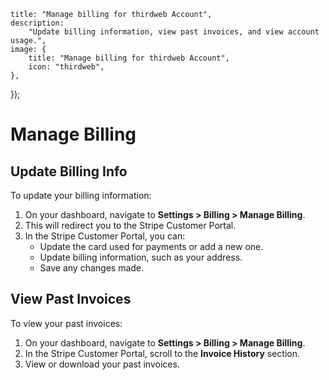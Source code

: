 



	title: "Manage billing for thirdweb Account",
	description:
		"Update billing information, view past invoices, and view account usage.",
	image: {
		title: "Manage billing for thirdweb Account",
		icon: "thirdweb",
	},
});

# Manage Billing

## Update Billing Info

To update your billing information:

1. On your dashboard, navigate to **Settings > Billing > Manage Billing**.
2. This will redirect you to the Stripe Customer Portal.
3. In the Stripe Customer Portal, you can:
   - Update the card used for payments or add a new one.
   - Update billing information, such as your address.
   - Save any changes made.

<DocImage src={billingSettings} />

## View Past Invoices

To view your past invoices:

1. On your dashboard, navigate to **Settings > Billing > Manage Billing**.
2. In the Stripe Customer Portal, scroll to the **Invoice History** section.
3. View or download your past invoices.

<DocImage src={invoicesSettings} />